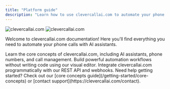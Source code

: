 ```yaml
---
title: "Platform guide"
description: "Learn how to use clevercallai.com to automate your phone calls with AI"
---
```


<img
  className="block dark:hidden"
  src="https://static.wixstatic.com/media/8b7929_dda63d5acf7348e1a4f73dacc76d3d1ef000.jpg/v1/fill/w_1344,h_497,al_c,q_85,enc_avif,quality_auto/8b7929_dda63d5acf7348e1a4f73dacc76d3d1ef000.jpg"
  alt="clevercallai.com"
/>
<img
  className="hidden dark:block"
  src="https://static.wixstatic.com/media/8b7929_4ba99fd51a5a4461bbefa522bc57d973~mv2.png/v1/fill/w_570,h_314,al_c,q_85,usm_0.66_1.00_0.01,enc_avif,quality_auto/1000044691(1).png"
  alt="clevercallai.com"
/>

Welcome to clevercallai.com documentation! Here you'll find everything you need to
automate your phone calls with AI assistants.

<CardGroup cols={2}>
  <Card
    title="Platform Guide"
    icon="book"
    href="/platform-guide/overview"
    color="#06df4b">
    Learn the core concepts of clevercallai.com, including AI assistants, phone
    numbers, and call management.
  </Card>
  <Card
    title="No-Code Automation"
    icon="wand-magic-sparkles"
    href="/automation-platform/introduction"
    color="pink">
    Build powerful automation workflows without writing code using our visual
    editor.
  </Card>
  <Card
    title="API Reference"
    icon="code"
    href="/api-reference/introduction"
    color="blue">
    Integrate clevercallai.com programmatically with our REST API and webhooks.
  </Card>
 


<Note>
  Need help getting started? Check out our [core concepts
  guide](/getting-started/core-concepts) or [contact
  support](https://clevercallai.com/contact).
</Note>
